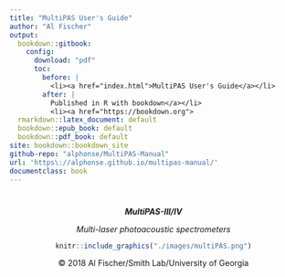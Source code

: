 ```yaml
---
title: "MultiPAS User's Guide"
author: "Al Fischer"
output:
  bookdown::gitbook:
    config:
      download: "pdf"
      toc:
        before: |
          <li><a href="index.html">MultiPAS User's Guide</a></li>
        after: |
          Published in R with bookdown</a></li>
          <li><a href="https://bookdown.org">
  rmarkdown::latex_document: default
  bookdown::epub_book: default
  bookdown::pdf_book: default
site: bookdown::bookdown_site
github-repo: "alphonse/MultiPAS-Manual"
url: 'https\://alphonse.github.io/multipas-manual/'
documentclass: book
---
```



#  {-}
<center>
***MultiPAS-III/IV***

*Multi-laser photoacoustic spectrometers*

```r
knitr::include_graphics("./images/multiPAS.png")
```

&copy; 2018 Al Fischer/Smith Lab/University of Georgia
</center>